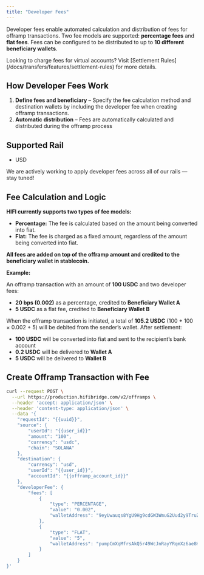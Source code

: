 ```yaml
---
title: "Developer Fees"
---
```


Developer fees enable automated calculation and distribution of fees for offramp transactions. Two fee models are supported: **percentage fees** and **flat fees**. Fees can be configured to be distributed to up to **10 different beneficiary wallets**.

<Info>
  Looking to charge fees for virtual accounts? Visit [Settlement Rules](/docs/transfers/features/settlement-rules) for more details.
</Info>

## How Developer Fees Work

1. **Define fees and beneficiary** – Specify the fee calculation method and destination wallets by including the developer fee when creating offramp transactions.
3. **Automatic distribution** – Fees are automatically calculated and distributed during the offramp process

## Supported Rail

- USD

<Info>
  We are actively working to apply developer fees across all of our rails — stay tuned!
</Info>

## Fee Calculation and Logic

**HIFI currently supports two types of fee models:**

- **Percentage:** The fee is calculated based on the amount being converted into fiat.
- **Flat:** The fee is charged as a fixed amount, regardless of the amount being converted into fiat.

**All fees are added on top of the offramp amount and credited to the beneficiary wallet in stablecoin.**

**Example:**

An offramp transaction with an amount of **100 USDC** and two developer fees:

- **20 bps (0.002)** as a percentage, credited to **Beneficiary Wallet A**
- **5 USDC** as a flat fee, credited to **Beneficiary Wallet B**

When the offramp transaction is initiated, a total of **105.2 USDC** (100 + 100 × 0.002 + 5) will be debited from the sender’s wallet. After settlement:

- **100 USDC** will be converted into fiat and sent to the recipient’s bank account
- **0.2 USDC** will be delivered to **Wallet A**
- **5 USDC** will be delivered to **Wallet B**

## Create Offramp Transaction with Fee

```bash
curl --request POST \
  --url https://production.hifibridge.com/v2/offramps \
  --header 'accept: application/json' \
  --header 'content-type: application/json' \
  --data '{
    "requestId": "{{uuid}}",
    "source": {
		"userId": "{{user_id}}"
        "amount": "100",
        "currency": "usdc",
        "chain": "SOLANA"
    },
    "destination": {
        "currency": "usd",
        "userId": "{{user_id}}",
        "accountId": "{{offramp_account_id}}"
    },
    "developerFee": {
        "fees": [
            {
                "type": "PERCENTAGE",
                "value": "0.002",
                "walletAddress": "9eyUwauqs8YgU9Hg9cdGW3WmuG2Uud2y9TruZbokeVDo"
            },
            {
                "type": "FLAT",
                "value": "5",
                "walletAddress": "pumpCmXqMfrsAkQ5r49WcJnRayYRqmXz6ae8H7H9Dfn"
            }
        ]
    }
}'
```